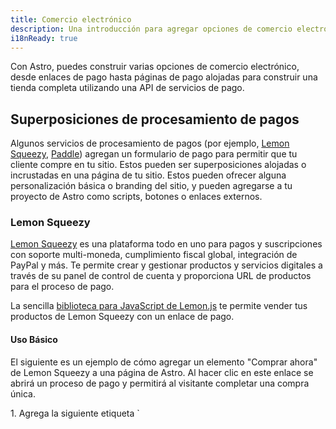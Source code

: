 ```yaml
---
title: Comercio electrónico
description: Una introducción para agregar opciones de comercio electrónico a tu sitio de Astro
i18nReady: true
---
```


Con Astro, puedes construir varias opciones de comercio electrónico, desde enlaces de pago hasta páginas de pago alojadas para construir una tienda completa utilizando una API de servicios de pago.

## Superposiciones de procesamiento de pagos

Algunos servicios de procesamiento de pagos (por ejemplo, [Lemon Squeezy](#lemon-squeezy), [Paddle](#paddle)) agregan un formulario de pago para permitir que tu cliente compre en tu sitio. Estos pueden ser superposiciones alojadas o incrustadas en una página de tu sitio. Estos pueden ofrecer alguna personalización básica o branding del sitio, y pueden agregarse a tu proyecto de Astro como scripts, botones o enlaces externos.

### Lemon Squeezy

[Lemon Squeezy](https://www.lemonsqueezy.com/) es una plataforma todo en uno para pagos y suscripciones con soporte multi-moneda, cumplimiento fiscal global, integración de PayPal y más. Te permite crear y gestionar productos y servicios digitales a través de su panel de control de cuenta y proporciona URL de productos para el proceso de pago.

La sencilla [biblioteca para JavaScript de Lemon.js](https://docs.lemonsqueezy.com/help/lemonjs/what-is-lemonjs) te permite vender tus productos de Lemon Squeezy con un enlace de pago.

#### Uso Básico

El siguiente es un ejemplo de cómo agregar un elemento "Comprar ahora" de Lemon Squeezy a una página de Astro. Al hacer clic en este enlace se abrirá un proceso de pago y permitirá al visitante completar una compra única.

<Steps>
1. Agrega la siguiente etiqueta `<script>` al `head` o `body` de tu página:

    ```html title="src/pages/my-product-page.astro"
    <script src="https://app.lemonsqueezy.com/js/lemon.js" defer></script>
    ```

2. Crea una etiqueta de anclaje en la página que enlace a la URL de tu producto. Incluye la clase `lemonsqueezy-button` para abrir una superposición de pago al hacer clic.

    ```html title="src/pages/my-product-page.astro"
    <a class="lemonsqueezy-button" href="https://demo.lemonsqueezy.com/checkout/...">
      Comprar ahora
    </a>
    ```
</Steps>

#### Lemon.js

Lemon.js también proporciona comportamientos adicionales como [abrir superposiciones programáticamente](https://docs.lemonsqueezy.com/help/lemonjs/opening-overlays) y [manejar eventos de superposición](https://docs.lemonsqueezy.com/help/lemonjs/handling-events).

<ReadMore> Lee la [guía de inicio para desarrolladores de Lemon Squeezy](https://docs.lemonsqueezy.com/guides/developer-guide) para obtener más información.</ReadMore>

### Paddle

[Paddle](https://www.paddle.com/) es una solución de facturación para productos y servicios digitales. Maneja pagos, impuestos y gestión de suscripciones a través de una superposición o un proceso de pago incrustado.

[Paddle.js](https://developer.paddle.com/paddlejs/overview) es una biblioteca de JavaScript ligera que te permite construir experiencias de facturación de suscripción integradas utilizando Paddle.

#### Uso Básico

El siguiente es un ejemplo de cómo agregar un elemento "Comprar ahora" de Paddle a una página de Astro. Al hacer clic en este enlace se abrirá un proceso de pago y permitirá al visitante completar una compra única.

Después de que tu dominio de enlace de pago predeterminado (tu propio sitio web) sea aprobado por Paddle, puedes convertir cualquier elemento de tu página en un disparador para una superposición de pago utilizando atributos de datos HTML.

<Steps>
1. Agrega las siguientes dos etiquetas `<script>` al `head` o `body` de tu página:

    ```html title="src/pages/my-product-page.astro"
    <script src="https://cdn.paddle.com/paddle/v2/paddle.js"></script>
    <script type="text/javascript">
      Paddle.Setup({ 
        token: '7d279f61a3499fed520f7cd8c08' // reemplaza con un token del lado del cliente
      });
    </script>
    ```

2. Convierte cualquier elemento de tu página en un botón de pago de Paddle agregando la clase `paddle_button`:

    ```html title="src/pages/my-product-page.astro"
    <a href='#' class='paddle_button'>Comprar ahora</a>
    ```

3. Agrega un atributo `data-items` para especificar el `priceID` y la `quantity` de tu producto en Paddle. También puedes pasar opcionalmente [atributos de datos HTML](https://developer.paddle.com/paddlejs/html-data-attributes) adicionales para prellenar datos, manejar el éxito del pago, o dar estilo a tu botón y superposición de pago:

    ```html title="src/pages/my-product-page.astro"
    <a 
      href='#' 
      class='paddle_button'
      data-display-mode='overlay'
      data-theme='light'
      data-locale='en'
      data-success-url='https://example.com/thankyou'
      data-items='[
        {
        "priceId": "pri_01gs59hve0hrz6nyybj56z04eq", 
        "quantity": 1
        }
      ]'
      >
      Comprar ahora
    </a>
    ```
</Steps>

#### Paddle.js

En lugar de pasar atributos de datos HTML, puedes enviar datos a la superposición de pago utilizando JavaScript para pasar múltiples atributos y aún mayor personalización. También puedes crear flujos de trabajo de actualización utilizando un pago en línea.

<ReadMore>Lee más sobre [cómo usar Paddle.js para construir un pago en línea](https://developer.paddle.com/build/checkout/build-branded-inline-checkout).</ReadMore>


## Soluciones de comercio electrónico completas

Para obtener más personalización sobre el carrito de compras de tu sitio y el proceso de pago, puedes conectar un proveedor de servicios financieros más completo (por ejemplo, [Snipcart](#snipcart)) a tu proyecto de Astro. Estas plataformas de comercio electrónico también pueden integrarse con otros servicios de terceros para la gestión de cuentas de usuario, personalización, inventario y análisis.

### Snipcart

[Snipcart](https://snipcart.com/) es una poderosa, plataforma de carrito de compras HTML/JavaScript para desarrolladores.

Snipcart también te permite integrarte con servicios de terceros como proveedores de envío, habilitar webhooks para una integración avanzada de comercio electrónico entre tu carrito de compras y otros sistemas, elegir entre varios pasarelas de pago (por ejemplo, Stripe, Paypal y Square), personalizar plantillas de correo electrónico e incluso proporciona entornos de prueba en vivo.

:::tip
¿Quieres una solución preconstruida de Snipcart en su lugar? Echa un vistazo a [`astro-snipcart`](https://astro-snipcart.vercel.app/), una plantilla de la comunidad de Astro completamente funcional que incluye un sistema de diseño opcional, lista para que la integres con tu cuenta de Snipcart.
:::

#### Uso Básico

El siguiente es un ejemplo de cómo configurar un pago de Snipcart y agregar elementos de botón para "Agregar al carrito" y "Pagar ahora" a una página de Astro. Esto permitirá a tus visitantes agregar productos a un carrito sin ser enviados inmediatamente a una página de pago.

<ReadMore>Para leer las instrucciones completas, incluyendo la configuración de tu tienda Snipcart, por favor ve [la documentación de instalación de Snipcart](https://docs.snipcart.com/v3/setup/installation).</ReadMore>

<Steps>
1. Agrega el script [como se muestra en las instrucciones de instalación de Snipcart](https://docs.snipcart.com/v3/setup/installation) en tu página después del elemento `<body>`.
    ```html title="src/pages/my-product-page.astro"
    <body></body>
    <script>
      window.SnipcartSettings = {
        publicApiKey: "TU_CLAVE_API",
        loadStrategy: "on-user-interaction",
      };

      (function()...); // disponible en la documentación de Snipcart
    </script>
    ```

2. Personaliza `window.SnipcartSettings` con cualquiera de los [ajustes de Snipcart disponibles](https://docs.snipcart.com/v3/setup/installation#settings) para controlar el comportamiento y la apariencia de tu carrito.

    ```html title="src/pages/my-product-page.astro"
    <script>
      window.SnipcartSettings = {
        publicApiKey: "TU_CLAVE_API",
        loadStrategy: "manual",
        version: "3.7.1",
        addProductBehavior: "none",
        modalStyle: "side",

      };

      (function()...); // disponible en la documentación de Snipcart
    </script>
    ```

3. Agrega `class="snipcart-add-item"` a cualquier elemento HTML, como un `<button>`, para agregar un elemento al carrito al hacer clic en él. También incluye cualquier otro elemento de datos para [atributos de producto comunes de Snipcart](https://docs.snipcart.com/v3/setup/products) como precio y descripción, y cualquier campo opcional.

    ```html title="src/pages/my-product-page.astro"
    <button class="snipcart-add-item"
      data-item-id="astro-print"
      data-item-price="39.99"
      data-item-description="Una impresión enmarcada del logotipo de Astro."
      data-item-image="/assets/images/astro-print.jpg"
      data-item-name="Impresión de Astro"
      data-item-custom1-name="Marco de color"
      data-item-custom1-options="Café|Plata[+10.00]|Oro[+20.00]"
      data-item-custom2-name="Instrucciones de entrega"
      data-item-custom2-type="textarea">
      
      Agregar al carrito
    </button>
    ```

4. Agregar un botón de pago de Snipcart con la clase `snipcart-checkout` para abrir el carrito y permitir a los visitantes completar su compra con un modal de pago.

    ```html title="src/pages/my-product-page.astro"
    <button class="snipcart-checkout">Haz clic aquí para pagar</button>
    ```
</Steps>

#### Snipcart JavaScript SDK

El [SDK de JavaScript de Snipcart](https://docs.snipcart.com/v3/sdk/basics) te permite configurar, personalizar y gestionar tu carrito de Snipcart programáticamente.

Esto te permite realizar acciones como:

- Recuperar información relevante sobre la sesión actual de Snipcart y aplicar ciertas operaciones al carrito.
- Escuchar eventos entrantes y activar devoluciones de llamada dinámicamente.
- Escuchar cambios de estado y recibir una instantánea completa del estado del carrito.

<ReadMore>Consulta la [documentación de Snipcart](https://docs.snipcart.com/v3/) para obtener más información sobre todas las opciones para integrar Snipcart con tu proyecto de Astro.</ReadMore>

#### `astro-snipcart`

Hay dos paquetes de la comunidad `astro-snipcart` que pueden simplificar el uso de Snipcart.

- [Plantilla de Astro `@lloydjatkinson/astro-snipcart`]: Esta plantilla de Astro incluye un sistema de diseño opcional para una solución de comercio electrónico completa lista para usar. Aprende más en su propio sitio de documentación extensa, incluyendo [la motivación detrás de la construcción de `astro-snipcart`](https://astro-snipcart.vercel.app/motivation) como una forma conveniente y nativa de Astro para que interactúes con la API de Snipcart.

- [Integración `@Adammatthiesen/astro-snipcart`](https://github.com/Adammatthiesen/astro-snipcart): Esta integración se inspiró en gran medida en el tema `astro-snipcart` y proporciona componentes de Astro (o componentes de Vue) que puedes agregar a tu proyecto de Astro existente para crear productos, controlar el carrito y más. Consulta el [tutorial completo](https://matthiesen.xyz/blog/getting-started-with-my-astro-snipcart-addon) para obtener más información.

## Recursos de la comunidad

- [Experiencia práctica: ¿Tienda de comercio electrónico con Astro?](https://crystallize.com/blog/building-ecommerce-with-astro)
- [Cobro de pagos con Stripe usando Astro](https://zellwk.com/blog/stripe-astro-recipe/)
